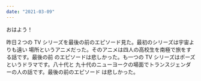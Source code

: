 ```yaml
---
date: "2021-03-09"
---
```


おはよう！

昨日２つの TV シリーズを最後の前のエピソード見た。最初のシリーズは宇宙よりも遠い
場所というアニメだった。そのアニメは四人の高校生を南極で旅をする話です。最後の前
のエピソードは悲しかった。も一つの TV シリーズはポーズというドラマです。八十代と
九十代のニューヨークの場面でトランスジェンダーの人の話です。最後の前のエピソード
は悲しかった。
